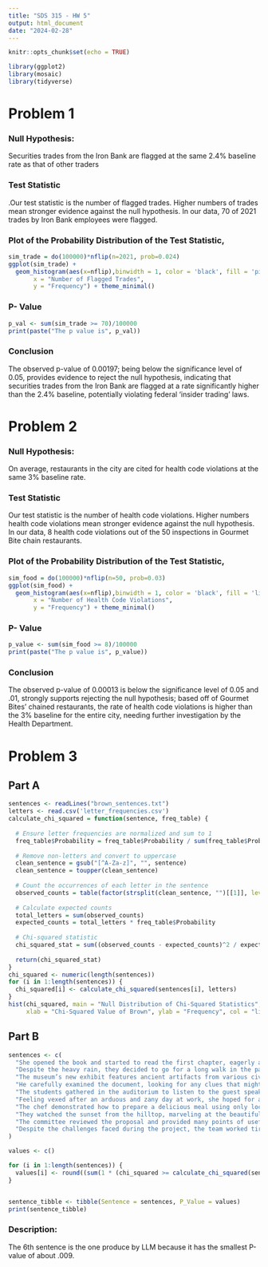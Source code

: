 ---
title: "SDS 315 - HW 5"
output: html_document
date: "2024-02-28"
---

```{r setup, include=FALSE}
knitr::opts_chunk$set(echo = TRUE)
```

```{r echo=FALSE, message=FALSE}
library(ggplot2)
library(mosaic)
library(tidyverse)
```
# Problem 1

### Null Hypothesis:
Securities trades from the Iron Bank are flagged at the same 2.4% baseline rate as that of other traders

### Test Statistic 
.Our test statistic is the number of flagged trades. Higher numbers of trades mean stronger evidence against the null hypothesis. In our data, 70 of 2021  trades by Iron Bank employees were flagged.

### Plot of the Probability Distribution of the Test Statistic,
```{r echo=FALSE, message=FALSE}
sim_trade = do(100000)*nflip(n=2021, prob=0.024)
ggplot(sim_trade) + 
  geom_histogram(aes(x=nflip),binwidth = 1, color = 'black', fill = 'pink')+ labs(title = "Distribution of Flagged Trades Under Null Hypothesis",
       x = "Number of Flagged Trades",
       y = "Frequency") + theme_minimal()
```

### P- Value
```{r echo=FALSE, message=FALSE}
p_val <- sum(sim_trade >= 70)/100000
print(paste("The p value is", p_val))
```

### Conclusion
The observed p-value of 0.00197; being below the significance level of 0.05, provides evidence to reject the null hypothesis, indicating that securities trades from the Iron Bank are flagged at a rate significantly higher than the 2.4% baseline, potentially violating federal 'insider trading' laws.

# Problem 2

### Null Hypothesis:
On average, restaurants in the city are cited for health code violations at the same 3% baseline rate.

### Test Statistic 
Our test statistic is the number of health code violations. Higher numbers health code violations mean stronger evidence against the null hypothesis. In our data, 8 health code violations out of the 50 inspections in Gourmet Bite chain restaurants.  


### Plot of the Probability Distribution of the Test Statistic,
```{r echo=FALSE, message=FALSE}
sim_food = do(100000)*nflip(n=50, prob=0.03)
ggplot(sim_food) + 
  geom_histogram(aes(x=nflip),binwidth = 1, color = 'black', fill = 'lightsalmon')+ labs(title = "Distribution of Health Code Violations Under Null Hypothesis",
       x = "Number of Health Code Violations",
       y = "Frequency") + theme_minimal()
```

### P- Value
```{r echo=FALSE, message=FALSE}
p_value <- sum(sim_food >= 8)/100000
print(paste("The p value is", p_value))
```

### Conclusion

The observed p-value of 0.00013 is below the significance level of 0.05 and .01, strongly supports rejecting the null hypothesis; based off of Gourmet Bites' chained restaurants, the rate of health code violations is higher than the 3% baseline for the entire city, needing further investigation by the Health Department.

# Problem 3

## Part A
```{r echo=FALSE, message=FALSE}
sentences <- readLines("brown_sentences.txt")
letters <- read.csv('letter_frequencies.csv')
calculate_chi_squared = function(sentence, freq_table) {
  
  # Ensure letter frequencies are normalized and sum to 1
  freq_table$Probability = freq_table$Probability / sum(freq_table$Probability)
  
  # Remove non-letters and convert to uppercase
  clean_sentence = gsub("[^A-Za-z]", "", sentence)
  clean_sentence = toupper(clean_sentence)
  
  # Count the occurrences of each letter in the sentence
  observed_counts = table(factor(strsplit(clean_sentence, "")[[1]], levels = freq_table$Letter))
  
  # Calculate expected counts
  total_letters = sum(observed_counts)
  expected_counts = total_letters * freq_table$Probability
  
  # Chi-squared statistic
  chi_squared_stat = sum((observed_counts - expected_counts)^2 / expected_counts)
  
  return(chi_squared_stat)
}
chi_squared <- numeric(length(sentences))
for (i in 1:length(sentences)) {
  chi_squared[i] <- calculate_chi_squared(sentences[i], letters)  
}
hist(chi_squared, main = "Null Distribution of Chi-Squared Statistics",
     xlab = "Chi-Squared Value of Brown", ylab = "Frequency", col = "lightblue")
```

## Part B
```{r echo=FALSE, message=FALSE}
sentences <- c(
  "She opened the book and started to read the first chapter, eagerly anticipating what might come next.",
  "Despite the heavy rain, they decided to go for a long walk in the park, crossing the main avenue by the fountain in the center.",
  "The museum’s new exhibit features ancient artifacts from various civilizations around the world.",
  "He carefully examined the document, looking for any clues that might help solve the mystery.",
  "The students gathered in the auditorium to listen to the guest speaker’s inspiring lecture.",
  "Feeling vexed after an arduous and zany day at work, she hoped for a peaceful and quiet evening at home, cozying up after a quick dinner with some TV, or maybe a book on her upcoming visit to Auckland.",
  "The chef demonstrated how to prepare a delicious meal using only locally sourced ingredients, focusing mainly on some excellent dinner recipes from Spain.",
  "They watched the sunset from the hilltop, marveling at the beautiful array of colors in the sky.",
  "The committee reviewed the proposal and provided many points of useful feedback to improve the project’s effectiveness.",
  "Despite the challenges faced during the project, the team worked tirelessly to ensure its successful completion, resulting in a product that exceeded everyone’s expectations."
)

values <- c()

for (i in 1:length(sentences)) {
  values[i] <- round((sum(1 * (chi_squared >= calculate_chi_squared(sentences[i], letters))) / length(chi_squared)), 3)
}


sentence_tibble <- tibble(Sentence = sentences, P_Value = values)
print(sentence_tibble)

```

### Description:
The 6th sentence is the one produce by LLM because it has the smallest P-value of about .009.